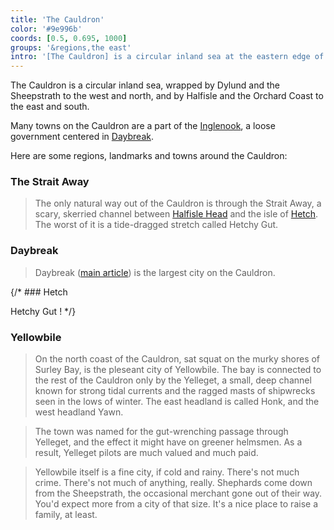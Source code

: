 ```yaml
---
title: 'The Cauldron'
color: '#9e996b'
coords: [0.5, 0.695, 1000]
groups: '&regions,the east'
intro: '[The Cauldron] is a circular inland sea at the eastern edge of the world, wrapped by Dylund and the Sheepstrath to the west and north, and by Halfisle and the Orchard Coast to the east and south.'
---
```


The Cauldron is a circular inland sea, wrapped by Dylund and the Sheepstrath to the west and north, and by Halfisle and the Orchard Coast to the east and south.

Many towns on the Cauldron are a part of the [Inglenook](), a loose government centered in [Daybreak]().

Here are some regions, landmarks and towns around the Cauldron:

### The Strait Away

> The only natural way out of the Cauldron is through the Strait Away, a scary, skerried channel between [Halfisle Head](halfisle#) and the isle of [Hetch](). The worst of it is a tide-dragged stretch called Hetchy Gut.

### Daybreak

> Daybreak ([main article](daybreak)) is the largest city on the Cauldron.

{/* ### Hetch

Hetchy Gut ! */}

### Yellowbile

> On the north coast of the Cauldron, sat squat on the murky shores of Surley Bay, is the pleseant city of Yellowbile. The bay is connected to the rest of the Cauldron only by the Yelleget, a small, deep channel known for strong tidal currents and the ragged masts of shipwrecks seen in the lows of winter. The east headland is called Honk, and the west headland Yawn.

> The town was named for the gut-wrenching passage through Yelleget, and the effect it might have on greener helmsmen. As a result, Yelleget pilots are much valued and much paid.

> Yellowbile itself is a fine city, if cold and rainy. There's not much crime. There's not much of anything, really. Shephards come down from the Sheepstrath, the occasional merchant gone out of their way. You'd expect more from a city of that size. It's a nice place to raise a family, at least.